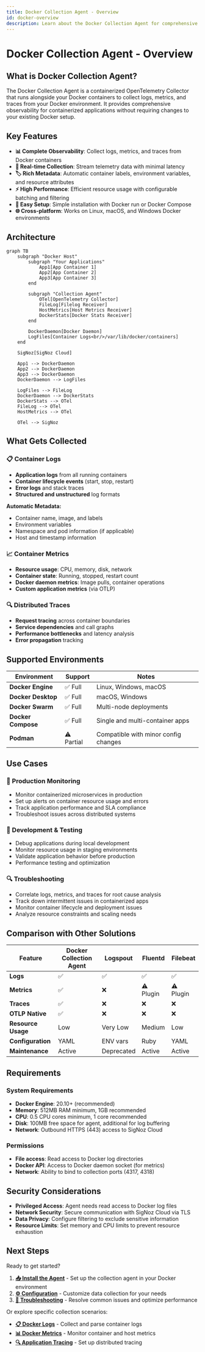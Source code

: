 ```yaml
---
title: Docker Collection Agent - Overview
id: docker-overview
description: Learn about the Docker Collection Agent for comprehensive observability of containerized applications
---
```


# Docker Collection Agent - Overview

## What is Docker Collection Agent?

The Docker Collection Agent is a containerized OpenTelemetry Collector that runs alongside your Docker containers to collect logs, metrics, and traces from your Docker environment. It provides comprehensive observability for containerized applications without requiring changes to your existing Docker setup.

## Key Features

- **📊 Complete Observability**: Collect logs, metrics, and traces from Docker containers
- **🔄 Real-time Collection**: Stream telemetry data with minimal latency  
- **🏷️ Rich Metadata**: Automatic container labels, environment variables, and resource attributes
- **⚡ High Performance**: Efficient resource usage with configurable batching and filtering
- **🔧 Easy Setup**: Simple installation with Docker run or Docker Compose
- **🌐 Cross-platform**: Works on Linux, macOS, and Windows Docker environments

## Architecture

```mermaid
graph TB
    subgraph "Docker Host"
        subgraph "Your Applications"
            App1[App Container 1]
            App2[App Container 2] 
            App3[App Container 3]
        end
        
        subgraph "Collection Agent"
            OTel[OpenTelemetry Collector]
            FileLog[Filelog Receiver]
            HostMetrics[Host Metrics Receiver]
            DockerStats[Docker Stats Receiver]
        end
        
        DockerDaemon[Docker Daemon]
        LogFiles[Container Logs<br/>/var/lib/docker/containers]
    end
    
    SigNoz[SigNoz Cloud]
    
    App1 --> DockerDaemon
    App2 --> DockerDaemon  
    App3 --> DockerDaemon
    DockerDaemon --> LogFiles
    
    LogFiles --> FileLog
    DockerDaemon --> DockerStats
    DockerStats --> OTel
    FileLog --> OTel
    HostMetrics --> OTel
    
    OTel --> SigNoz
```

## What Gets Collected

### 📋 Container Logs
- **Application logs** from all running containers
- **Container lifecycle events** (start, stop, restart)
- **Error logs** and stack traces
- **Structured and unstructured** log formats

**Automatic Metadata:**
- Container name, image, and labels
- Environment variables  
- Namespace and pod information (if applicable)
- Host and timestamp information

### 📈 Container Metrics  
- **Resource usage**: CPU, memory, disk, network
- **Container state**: Running, stopped, restart count
- **Docker daemon metrics**: Image pulls, container operations
- **Custom application metrics** (via OTLP)

### 🔍 Distributed Traces
- **Request tracing** across container boundaries  
- **Service dependencies** and call graphs
- **Performance bottlenecks** and latency analysis
- **Error propagation** tracking

## Supported Environments

| Environment | Support | Notes |
|-------------|---------|-------|
| **Docker Engine** | ✅ Full | Linux, Windows, macOS |
| **Docker Desktop** | ✅ Full | macOS, Windows |
| **Docker Swarm** | ✅ Full | Multi-node deployments |
| **Docker Compose** | ✅ Full | Single and multi-container apps |
| **Podman** | ⚠️ Partial | Compatible with minor config changes |

## Use Cases

### 🏢 Production Monitoring
- Monitor containerized microservices in production
- Set up alerts on container resource usage and errors  
- Track application performance and SLA compliance
- Troubleshoot issues across distributed systems

### 🧪 Development & Testing
- Debug applications during local development
- Monitor resource usage in staging environments
- Validate application behavior before production
- Performance testing and optimization

### 🔍 Troubleshooting
- Correlate logs, metrics, and traces for root cause analysis
- Track down intermittent issues in containerized apps
- Monitor container lifecycle and deployment issues
- Analyze resource constraints and scaling needs

## Comparison with Other Solutions

| Feature | Docker Collection Agent | Logspout | Fluentd | Filebeat |
|---------|------------------------|----------|---------|----------|
| **Logs** | ✅ | ✅ | ✅ | ✅ |
| **Metrics** | ✅ | ❌ | ⚠️ Plugin | ⚠️ Plugin |
| **Traces** | ✅ | ❌ | ❌ | ❌ |
| **OTLP Native** | ✅ | ❌ | ❌ | ❌ |
| **Resource Usage** | Low | Very Low | Medium | Low |
| **Configuration** | YAML | ENV vars | Ruby | YAML |
| **Maintenance** | Active | Deprecated | Active | Active |

## Requirements

### System Requirements
- **Docker Engine**: 20.10+ (recommended)
- **Memory**: 512MB RAM minimum, 1GB recommended  
- **CPU**: 0.5 CPU cores minimum, 1 core recommended
- **Disk**: 100MB free space for agent, additional for log buffering
- **Network**: Outbound HTTPS (443) access to SigNoz Cloud

### Permissions
- **File access**: Read access to Docker log directories
- **Docker API**: Access to Docker daemon socket (for metrics)
- **Network**: Ability to bind to collection ports (4317, 4318)

## Security Considerations

- **Privileged Access**: Agent needs read access to Docker log files
- **Network Security**: Secure communication with SigNoz Cloud via TLS
- **Data Privacy**: Configure filtering to exclude sensitive information
- **Resource Limits**: Set memory and CPU limits to prevent resource exhaustion

## Next Steps

Ready to get started? 

1. **[📥 Install the Agent](./install)** - Set up the collection agent in your Docker environment
2. **[⚙️ Configuration](./configuration)** - Customize data collection for your needs  
3. **[🔧 Troubleshooting](./troubleshooting)** - Resolve common issues and optimize performance

Or explore specific collection scenarios:
- **[📋 Docker Logs](../docker-logs/)** - Collect and parse container logs
- **[📊 Docker Metrics](../docker-metrics/)** - Monitor container and host metrics  
- **[🔍 Application Tracing](../docker-traces/)** - Set up distributed tracing